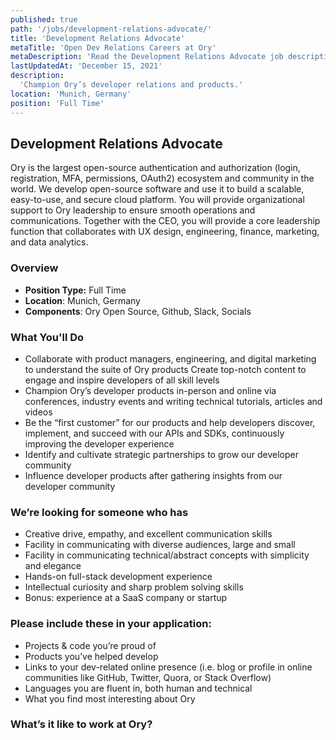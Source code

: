 ```yaml
---
published: true
path: '/jobs/development-relations-advocate/'
title: 'Development Relations Advocate'
metaTitle: 'Open Dev Relations Careers at Ory'
metaDescription: 'Read the Development Relations Advocate job description.'
lastUpdatedAt: 'December 15, 2021'
description:
  'Champion Ory’s developer relations and products.'
location: 'Munich, Germany'
position: 'Full Time'
---
```



## Development Relations Advocate

<About />

Ory is the largest open-source authentication and authorization (login,
registration, MFA, permissions, OAuth2) ecosystem and community in the world. We
develop open-source software and use it to build a scalable, easy-to-use, and
secure cloud platform. You will provide organizational support to Ory leadership
to ensure smooth operations and communications. Together with the CEO, you will
provide a core leadership function that collaborates with UX design,
engineering, finance, marketing, and data analytics.

### Overview

- **Position Type:** Full Time
- **Location**: Munich, Germany
- **Components**: Ory Open Source, Github, Slack, Socials

### What You'll Do

- Collaborate with product managers, engineering, and digital marketing to understand the suite of Ory products
Create top-notch content to engage and inspire developers of all skill levels
- Champion Ory’s developer products in-person and online via conferences, industry events and writing technical tutorials, articles and videos 
- Be the “first customer” for our products and help developers discover, implement, and succeed with our APIs and SDKs, continuously improving the developer experience
- Identify and cultivate strategic partnerships to grow our developer community
- Influence developer products after gathering insights from our developer community


### We’re looking for someone who has

- Creative drive, empathy, and excellent communication skills
- Facility in communicating with diverse audiences, large and small
- Facility in communicating technical/abstract concepts with simplicity and elegance
- Hands-on full-stack development experience
- Intellectual curiosity and sharp problem solving skills
- Bonus: experience at a SaaS company or startup

### Please include these in your application:

- Projects & code you’re proud of
- Products you’ve helped develop
- Links to your dev-related online presence (i.e. blog or profile in online communities like GitHub, Twitter, Quora, or Stack Overflow)
- Languages you are fluent in, both human and technical
- What you find most interesting about Ory


### What’s it like to work at Ory?

<WorkAtOry />
